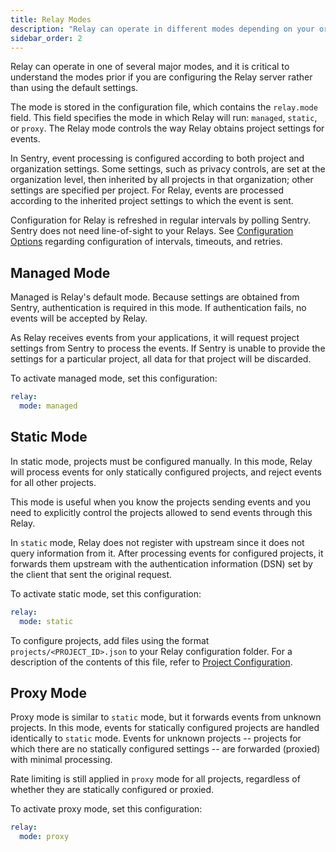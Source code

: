 ```yaml
---
title: Relay Modes
description: "Relay can operate in different modes depending on your organization's needs."
sidebar_order: 2
---
```


Relay can operate in one of several major modes, and it is critical to understand the modes prior if you are configuring the Relay server rather than using the default settings.

The mode is stored in the configuration file, which contains the `relay.mode` field. This field specifies the mode in which Relay will run: `managed`, `static`, or `proxy`. The Relay mode controls the way Relay obtains project settings for events.

In Sentry, event processing is configured according to both project and organization settings. Some settings, such as privacy controls, are set at the organization level, then inherited by all projects in that organization; other settings are specified per project. For Relay, events are processed according to the inherited project settings to which the event is sent.

Configuration for Relay is refreshed in regular intervals by polling Sentry. Sentry does not need line-of-sight to your Relays. See [Configuration Options](/product/relay/options/) regarding configuration of intervals, timeouts, and retries.

## Managed Mode

Managed is Relay's default mode. Because settings are obtained from Sentry, authentication is required in this mode. If authentication fails, no events will be accepted by Relay.

As Relay receives events from your applications, it will request project
settings from Sentry to process the events. If Sentry is unable to provide
the settings for a particular project, all data for that project will
be discarded.

To activate managed mode, set this configuration:

```yaml
relay:
  mode: managed
```

## Static Mode

In static mode, projects must be configured manually. In this mode, Relay will process events for only statically configured projects, and reject events for all other projects.

This mode is useful when you know the projects sending events and you need to explicitly control the projects allowed to send events through this Relay.

<Alert title="Note">

In `static` mode, Relay does not register with upstream since it does not query
information from it. After processing events for configured projects, it
forwards them upstream with the authentication information (DSN) set by
the client that sent the original request.

</Alert>

To activate static mode, set this configuration:

```yaml
relay:
  mode: static
```

To configure projects, add files using the format `projects/<PROJECT_ID>.json` to your Relay configuration folder. For a description of the contents of this file,
refer to [Project Configuration](/product/relay/projects/).

## Proxy Mode

Proxy mode is similar to `static` mode, but it forwards events from unknown
projects. In this mode, events for statically configured projects are handled
identically to `static` mode. Events for unknown projects -- projects for which
there are no statically configured settings -- are forwarded (proxied) with
minimal processing.

<Alert title="Rate Limiting">

Rate limiting is still applied in `proxy` mode for all projects,
regardless of whether they are statically configured or proxied.

</Alert>

To activate proxy mode, set this configuration:

```yaml
relay:
  mode: proxy
```
